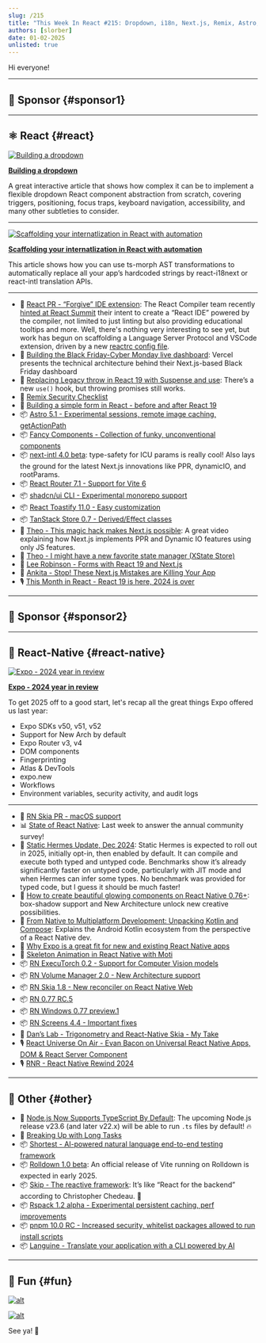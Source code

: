```yaml
---
slug: /215
title: "This Week In React #215: Dropdown, i18n, Next.js, Remix, Astro, shadcn, Forgive, Fancy Components, Expo, Static Hermes, Skia, ExecuTorch, Kotlin, Node, Shortest, Rolldown, Rspack, pnpm..."
authors: [slorber]
date: 01-02-2025
unlisted: true
---
```


Hi everyone!

<Todo />

<!-- truncate -->


<Support />

---

## 💸 Sponsor {#sponsor1}

<Todo />

---

## ⚛️ React {#react}

[![Building a dropdown](/emails/issues/215/dropdown.jpg)](https://reshaped.so/blog/building-a-dropdown)

**[Building a dropdown](https://reshaped.so/blog/building-a-dropdown)**

A great interactive article that shows how complex it can be to implement a flexible dropdown React component abstraction from scratch, covering triggers, positioning, focus traps, keyboard navigation, accessibility, and many other subtleties to consider.

---

[![Scaffolding your internatlization in React with automation](/emails/issues/215/i18n.jpg)](https://lingual.dev/blog/automating-your-react-internationalization/)

**[Scaffolding your internatlization in React with automation](https://lingual.dev/blog/automating-your-react-internationalization/)**

This article shows how you can use ts-morph AST transformations to automatically replace all your app’s hardcoded strings by react-i18next or react-intl translation APIs.

---

- 👀 [React PR \- “Forgive” IDE extension](https://github.com/facebook/react/pull/31918): The React Compiler team recently [hinted at React Summit](https://www.youtube.com/watch?v=C8Mg-NSyqWg&t=14452s) their intent to create a “React IDE” powered by the compiler, not limited to just linting but also providing educational tooltips and more. Well, there's nothing very interesting to see yet, but work has begun on scaffolding a Language Server Protocol and VSCode extension, driven by a new [reactrc config file](https://github.com/facebook/react/pull/31916).
- 📜 [Building the Black Friday-Cyber Monday live dashboard](https://vercel.com/blog/building-the-black-friday-cyber-monday-live-dashboard): Vercel presents the technical architecture behind their Next.js-based Black Friday dashboard
- 📜 [Replacing Legacy throw in React 19 with Suspense and use](https://peterkellner.net/2024/12/31/replacing-legacy-throw-in-react-19-with-suspense-and-use/): There’s a new `use()` hook, but throwing promises still works.
- 📜 [Remix Security Checklist](https://blog.arcjet.com/remix-security-checklist/)
- 📜 [Building a simple form in React \- before and after React 19](https://reactpractice.dev/articles/building-a-simple-form-in-react-before-and-after-react-19/)
- 📦 [Astro 5.1 \- Experimental sessions, remote image caching, getActionPath](https://astro.build/blog/astro-510/)
- 📦 [Fancy Components \- Collection of funky, unconventional components](https://www.fancycomponents.dev/)
- 📦 [next-intl 4.0 beta](https://next-intl.dev/blog/next-intl-4-0): type-safety for ICU params is really cool\! Also lays the ground for the latest Next.js innovations like PPR, dynamicIO, and rootParams.
- 📦 [React Router 7.1 \- Support for Vite 6](https://github.com/remix-run/react-router/blob/main/CHANGELOG.md#v710)
- 📦 [shadcn/ui CLI \- Experimental monorepo support](https://ui.shadcn.com/docs/monorepo)
- 📦 [React Toastify 11.0 \- Easy customization](https://github.com/fkhadra/react-toastify/releases/tag/v11.0.0)
- 📦 [TanStack Store 0.7 \- Derived/Effect classes](https://tanstack.com/store/latest/docs/quick-start#derived)
- 🎥 [Theo \- This magic hack makes Next.js possible](https://www.youtube.com/watch?v=VMDydLUCLtE): A great video explaining how Next.js implements PPR and Dynamic IO features using only JS features.
- 🎥 [Theo \- I might have a new favorite state manager (XState Store)](https://www.youtube.com/watch?v=Pmieyp75SrA)
- 🎥 [Lee Robinson \- Forms with React 19 and Next.js](https://www.youtube.com/watch?v=KhO4VjaYSXU)
- 🎥 [Ankita \- Stop\! These Next.js Mistakes are Killing Your App](https://www.youtube.com/watch?v=6ZR5drEQzp4)
- 🎙️ [This Month in React \- React 19 is here, 2024 is over](https://creators.spotify.com/pod/show/reactiflux/episodes/TMiR-2024-12-React-19-is-here--2024-is-over-e2sv4o6)

<SubscribeFormEmbed placement="middle" />

---

## 💸 Sponsor {#sponsor2}

<Todo />

---

## 📱 React-Native {#react-native}

[![Expo - 2024 year in review](/emails/issues/215/expo.jpg)](https://expo.dev/blog/2024-year-in-review)

**[Expo \- 2024 year in review](https://expo.dev/blog/2024-year-in-review)**

To get 2025 off to a good start, let's recap all the great things Expo offered us last year:

- Expo SDKs v50, v51, v52
- Support for New Arch by default
- Expo Router v3, v4
- DOM components
- Fingerprinting
- Atlas & DevTools
- expo.new
- Workflows
- Environment variables, security activity, and audit logs

---

- 👀 [RN Skia PR \- macOS support](https://github.com/Shopify/react-native-skia/pull/2836)
- 📊 [State of React Native](https://stateofreactnative.com/): Last week to answer the annual community survey\!
- 📜 [Static Hermes Update, Dec 2024](https://x.com/tmikov/status/1869945330638442651): Static Hermes is expected to roll out in 2025, initially opt-in, then enabled by default. It can compile and execute both typed and untyped code. Benchmarks show it’s already significantly faster on untyped code, particularly with JIT mode and when Hermes can infer some types. No benchmark was provided for typed code, but I guess it should be much faster\!
- 📜 [How to create beautiful glowing components on React Native 0.76+](https://www.devas.life/how-to-create-beautiful-glowing-components-on-react-native-0-76/): box-shadow support and New Architecture unlock new creative possibilities.
- 📜 [From Native to Multiplatform Development: Unpacking Kotlin and Compose](https://www.callstack.com/blog/from-native-to-multiplatform-development-unpacking-kotlin-and-compose): Explains the Android Kotlin ecosystem from the perspective of a React Native dev.
- 📜 [Why Expo is a great fit for new and existing React Native apps](https://expo.dev/blog/why-expo-is-a-great-fit-for-new-and-existing-react-native-apps)
- 📜 [Skeleton Animation in React Native with Moti](https://reactiive.io/articles/skeleton-loader)
- 📦 [RN ExecuTorch 0.2 \- Support for Computer Vision models](https://github.com/software-mansion/react-native-executorch/releases/tag/v0.2.0)
- 📦 [RN Volume Manager 2.0 \- New Architecture support](https://github.com/hirbod/react-native-volume-manager/releases/tag/v2.0.1)
- 📦 [RN Skia 1.8 \- New reconciler on React Native Web](https://github.com/Shopify/react-native-skia/releases/tag/v1.8.0)
- 📦 [RN 0.77 RC.5](https://github.com/facebook/react-native/releases/tag/v0.77.0-rc.5)
- 📦 [RN Windows 0.77 preview.1](https://github.com/microsoft/react-native-windows/releases/tag/react-native-windows_v0.77.0-preview.1)
- 📦 [RN Screens 4.4 \- Important fixes](https://github.com/software-mansion/react-native-screens/releases/tag/4.4.0)
- 🎥 [Dan’s Lab \- Trigonometry and React-Native Skia \- My Take](https://www.youtube.com/watch?v=r5P7Z3O8Jog)
- 🎙️ [React Universe On Air \- Evan Bacon on Universal React Native Apps, DOM & React Server Component](https://www.youtube.com/watch?v=rA7E3rGKSZw)
- 🎙️ [RNR \- React Native Rewind 2024](https://www.reactnativeradio.com/episodes/rnr-317-react-native-rewind-2024)

---

## 🔀 Other {#other}

- 📜 [Node.js Now Supports TypeScript By Default](https://www.totaltypescript.com/typescript-is-coming-to-node-23): The upcoming Node.js release v23.6 (and later v22.x) will be able to run `.ts` files by default\! 🔥
- 📜 [Breaking Up with Long Tasks](https://calendar.perfplanet.com/2024/breaking-up-with-long-tasks-or-how-i-learned-to-group-loops-and-wield-the-yield/)
- 📦 [Shortest \- AI-powered natural language end-to-end testing framework](https://github.com/anti-work/shortest)
- 📦 [Rolldown 1.0 beta](https://github.com/rolldown/rolldown/releases/tag/v1.0.0-beta.1): An official release of Vite running on Rolldown is expected in early 2025\.
- 📦 [Skip \- The reactive framework](https://skiplabs.io/): It’s like “React for the backend” according to Christopher Chedeau. 👀
- 📦 [Rspack 1.2 alpha \- Experimental persistent caching, perf improvements](https://github.com/web-infra-dev/rspack/releases/tag/v1.2.0-alpha.0)
- 📦 [pnpm 10.0 RC \- Increased security, whitelist packages allowed to run install scripts](https://github.com/pnpm/pnpm/releases/tag/v10.0.0-rc.2)
- 📦 [Languine \- Translate your application with a CLI powered by AI](https://languine.ai/)

---

## 🤭 Fun {#fun}

[![alt](/emails/issues/215/meme.jpg)](https://x.com/sebastienlorber/status/1874767983354253464)

[![alt](/emails/issues/215/meme2.jpg)](https://x.com/flydotio/status/1873840239166226548)

See ya! 👋

